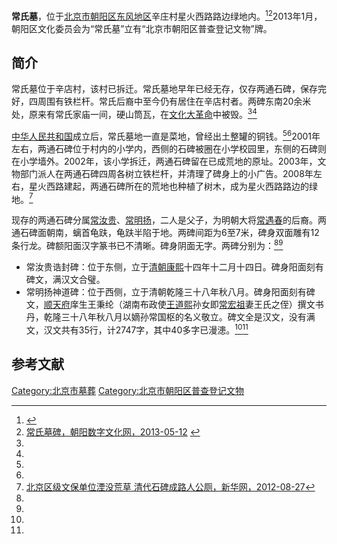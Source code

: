 '''常氏墓'''，位于[[北京市|北京市]][[朝阳区_(北京市)|朝阳区]][[东风地区|东风地区]]辛庄村星火西路路边绿地内。<ref name=cywh>{{Cite web |url=http://www.risingsun.org.cn/culherit/culold/8a24f0a03d34746f013d43e33c940059.html |title=常氏墓碑，朝阳文化，2013-01-01 |access-date=2014-10-20 |archive-url=https://web.archive.org/web/20150924091352/http://www.risingsun.org.cn/culherit/culold/8a24f0a03d34746f013d43e33c940059.html |archive-date=2015-09-24 |dead-url=yes }}</ref><ref name=cyszwh>[http://whfw.bjchy.gov.cn/whly/402883ef3e9195be013e968099f30466.html 常氏墓碑，朝阳数字文化网，2013-05-12] {{Wayback|url=http://whfw.bjchy.gov.cn/whly/402883ef3e9195be013e968099f30466.html |date=20141020070810 }}</ref>2013年1月，朝阳区文化委员会为“常氏墓”立有“北京市朝阳区普查登记文物”牌。

==简介==
常氏墓位于辛店村，该村已拆迁。常氏墓地早年已经无存，仅存两通石碑，保存完好，四周围有铁栏杆。常氏后裔中至今仍有居住在辛店村者。两碑东南20余米处，原来有常氏家庙一间，硬山筒瓦，在[[文化大革命|文化大革命]]中被毁。<ref name=cywh/><ref name=cyszwh/>

[[中华人民共和国|中华人民共和国]]成立后，常氏墓地一直是菜地，曾经出土整罐的铜钱。<ref name=cywh/><ref name=cyszwh/>2001年左右，两通石碑位于村内的小学内，西侧的石碑被圈在小学校园里，东侧的石碑则在小学墙外。2002年，该小学拆迁，两通石碑留在已成荒地的原址。2003年，文物部门派人在两通石碑四周各树立铁栏杆，并清理了碑身上的小广告。2008年左右，星火西路建起，两通石碑所在的荒地也种植了树木，成为星火西路路边的绿地。<ref>[http://news.xinhuanet.com/local/2012-08/27/c_112852496.htm 北京区级文保单位湮没荒草 清代石碑成路人公厕，新华网，2012-08-27]</ref>

现存的两通石碑分属[[常汝贵|常汝贵]]、[[常明扬|常明扬]]，二人是父子，为明朝大将[[常遇春|常遇春]]的后裔。两通石碑面朝南，螭首龟趺，龟趺半陷于地。两碑间距为6至7米，碑身双面雕有12条行龙。碑额阳面汉字篆书已不清晰。碑身阴面无字。两碑分别为：<ref name=cywh/><ref name=cyszwh/>
*常汝贵诰封碑：位于东侧，立于[[清朝|清朝]][[康熙|康熙]]十四年十二月十四日。碑身阳面刻有碑文，满汉文合璧。
*常明扬神道碑：位于西侧，立于清朝乾隆三十八年秋八月。碑身阳面刻有碑文，[[顺天府|顺天府]]庠生王秉纶（湖南布政使[[王道熙|王道熙]]孙女即[[常宏祖|常宏祖]]妻王氏之侄）撰文书丹，乾隆三十八年秋八月以嫡孙常国枢的名义敬立。碑文全是汉文，没有满文，汉文共有35行，计2747字，其中40多字已漫漶。<ref name=cywh/><ref name=cyszwh/>

==参考文献==
{{reflist}}

[[Category:北京市墓葬|Category:北京市墓葬]]
[[Category:北京市朝阳区普查登记文物|Category:北京市朝阳区普查登记文物]]